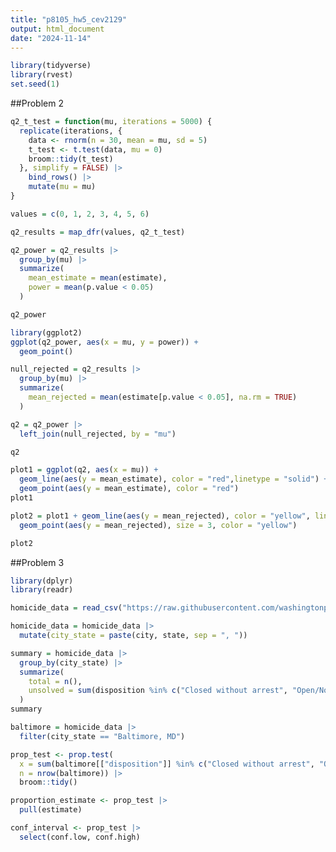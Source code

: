 ```yaml
---
title: "p8105_hw5_cev2129"
output: html_document
date: "2024-11-14"
---
```


```r
library(tidyverse)
library(rvest)
set.seed(1)
``` 

##Problem 2

```r
q2_t_test = function(mu, iterations = 5000) { 
  replicate(iterations, {
    data <- rnorm(n = 30, mean = mu, sd = 5)
    t_test <- t.test(data, mu = 0) 
    broom::tidy(t_test)  
  }, simplify = FALSE) |>
    bind_rows() |>
    mutate(mu = mu)
}

values = c(0, 1, 2, 3, 4, 5, 6) 

q2_results = map_dfr(values, q2_t_test) 

q2_power = q2_results |>
  group_by(mu) |>
  summarize(
    mean_estimate = mean(estimate),
    power = mean(p.value < 0.05)
  )

q2_power
```

```r
library(ggplot2)
ggplot(q2_power, aes(x = mu, y = power)) + 
  geom_point()
```

```r
null_rejected = q2_results |>
  group_by(mu) |>
  summarize(
    mean_rejected = mean(estimate[p.value < 0.05], na.rm = TRUE)  
  )

q2 = q2_power |>
  left_join(null_rejected, by = "mu")

q2
```

```r
plot1 = ggplot(q2, aes(x = mu)) +
  geom_line(aes(y = mean_estimate), color = "red",linetype = "solid") +
  geom_point(aes(y = mean_estimate), color = "red")
plot1

plot2 = plot1 + geom_line(aes(y = mean_rejected), color = "yellow", linetype = "dashed") +
  geom_point(aes(y = mean_rejected), size = 3, color = "yellow") 

plot2
```
##Problem 3
```r
library(dplyr)
library(readr)

homicide_data = read_csv("https://raw.githubusercontent.com/washingtonpost/data-homicides/refs/heads/master/homicide-data.csv")

homicide_data = homicide_data |>
  mutate(city_state = paste(city, state, sep = ", "))

summary = homicide_data |>
  group_by(city_state) |>
  summarize(
    total = n(),  
    unsolved = sum(disposition %in% c("Closed without arrest", "Open/No arrest"))  
  )
summary
``` 
```r
baltimore = homicide_data |>
  filter(city_state == "Baltimore, MD")

prop_test <- prop.test(
  x = sum(baltimore[["disposition"]] %in% c("Closed without arrest", "Open/No arrest")), 
  n = nrow(baltimore)) |>
  broom::tidy() 

proportion_estimate <- prop_test |>
  pull(estimate) 

conf_interval <- prop_test |>
  select(conf.low, conf.high)
```
